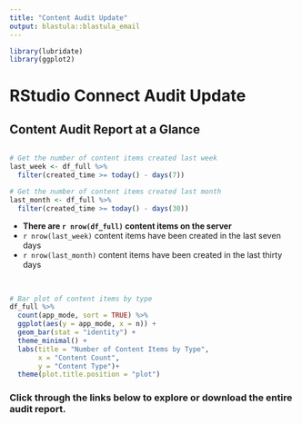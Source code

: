 ```yaml
---
title: "Content Audit Update"
output: blastula::blastula_email
---
```


```r
library(lubridate)
library(ggplot2)
```

# RStudio Connect Audit Update

## Content Audit Report at a Glance

```r
```

```r
# Get the number of content items created last week
last_week <- df_full %>%
  filter(created_time >= today() - days(7))

# Get the number of content items created last month
last_month <- df_full %>%
  filter(created_time >= today() - days(30))
```

- **There are `r nrow(df_full)` content items on the server**
- `r nrow(last_week)` content items have been created in the last seven days
- `r nrow(last_month)` content items have been created in the last thirty days

<br>

```r
# Bar plot of content items by type
df_full %>% 
  count(app_mode, sort = TRUE) %>%
  ggplot(aes(y = app_mode, x = n)) +
  geom_bar(stat = "identity") + 
  theme_minimal() + 
  labs(title = "Number of Content Items by Type",
       x = "Content Count",
       y = "Content Type")+
  theme(plot.title.position = "plot")
```

### Click through the links below to explore or download the entire audit report.
